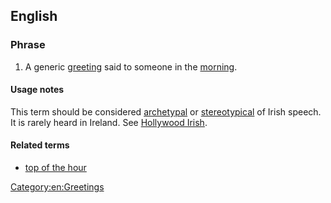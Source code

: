 ==English==

===Phrase===
{{head|en|noun|head=[[top]] of the [[morning]]|}}

# {{context|Ireland|New England|idiomatic|archaic|lang=en}} A generic [[greeting]] said to someone in the [[morning]].

====Usage notes====
This term should be considered [[archetypal]] or [[stereotypical]] of Irish speech. It is rarely heard in Ireland. See [[Hollywood Irish]].

====Related terms====
* [[top of the hour]]

[[Category:en:Greetings]]